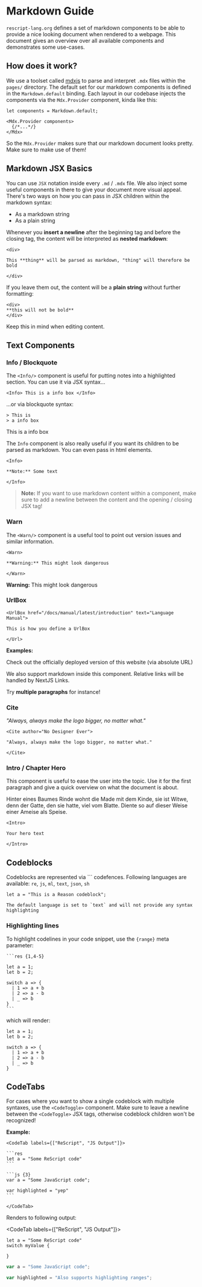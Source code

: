 # Markdown Guide

<Intro>

`rescript-lang.org` defines a set of markdown components to be able to provide a nice
looking document when rendered to a webpage. This document gives an overview over
all available components and demonstrates some use-cases.

</Intro>


## How does it work?

We use a toolset called [mdxjs](https://mdxjs.com) to parse and interpret
`.mdx` files within the `pages/` directory.  The default set for our markdown
components is defined in the `Markdown.default` binding. Each layout in our
codebase injects the components via the `Mdx.Provider` component, kinda like
this:


```re
let components = Markdown.default;

<Mdx.Provider components>
  {/*...*/}
</Mdx>
```

So the `Mdx.Provider` makes sure that our markdown document looks pretty. Make
sure to make use of them!

## Markdown JSX Basics

You can use `JSX` notation inside every `.md` / `.mdx` file. We also inject some
useful components in there to give your document more visual appeal. There's two
ways on how you can pass in JSX children within the markdown syntax:

- As a markdown string
- As a plain string

Whenever you **insert a newline** after the beginning tag and before the closing tag,
the content will be interpreted as **nested markdown**:

```
<div>

This **thing** will be parsed as markdown, "thing" will therefore be bold

</div>
```

If you leave them out, the content will be a **plain string** without further formatting:

```
<div>
**this will not be bold**
</div>
```

Keep this in mind when editing content.


## Text Components


### Info / Blockquote

The `<Info/>` component is useful for putting notes into a highlighted
section. You can use it via JSX syntax...

```
<Info> This is a info box </Info>
```

...or via blockquote syntax:

```
> This is
> a info box
```

<Info> This is a info box </Info>

The `Info` component is also really useful if you want its children to be
parsed as markdown. You can even pass in html elements.


```
<Info>

**Note:** Some text

</Info>
```

> **Note:** If you want to use markdown content within a component, make sure to
> add a newline between the content and the opening / closing JSX tag!

### Warn

The `<Warn/>` component is a useful tool to point out version issues and
similar information.

```
<Warn>

**Warning:** This might look dangerous

</Warn>
```

<Warn>

**Warning:** This might look dangerous

</Warn>


### UrlBox

```
<UrlBox href="/docs/manual/latest/introduction" text="Language Manual">

This is how you define a UrlBox

</Url>
```

**Examples:**

<UrlBox href="https://rescript-lang.org" text="rescript-lang.org">Check out the officially deployed version of this website (via absolute URL)</UrlBox>

<UrlBox href="/md-kitchensink" text="This is a link">

We also support markdown inside this component.
Relative links will be handled by NextJS Links.

Try **multiple paragraphs** for instance!

</UrlBox>


### Cite

<Cite author="No Designer Ever">

"Always, always make the logo bigger, no matter what."

</Cite>


```
<Cite author="No Designer Ever">

"Always, always make the logo bigger, no matter what."

</Cite>
```

### Intro / Chapter Hero

This component is useful to ease the user into the topic.  Use it for the first
paragraph and give a quick overview on what the document is about. 

<Intro>

Hinter eines Baumes Rinde wohnt die Made mit dem Kinde, sie ist Witwe, denn der
Gatte, den sie hatte, viel vom Blatte. Diente so auf dieser Weise einer Ameise
als Speise.

</Intro>

```
<Intro>

Your hero text

</Intro>
```


## Codeblocks

Codeblocks are represented via \`\`\` codefences.
Following languages are available: `re`, `js`, `ml`, `text`, `json`, `sh`


```re
let a = "This is a Reason codeblock";
```

```
The default language is set to `text` and will not provide any syntax
highlighting
```

### Highlighting lines

To highlight codelines in your code snippet, use the `{range}` meta parameter:

~~~
```res {1,4-5}

let a = 1;
let b = 2;

switch a => {
  | 1 => a + b
  | 2 => a - b
  | _ => b
}
```
~~~

which will render:

```res {1,4-5}
let a = 1;
let b = 2;

switch a => {
  | 1 => a + b
  | 2 => a - b
  | _ => b
}
```

## CodeTabs

For cases where you want to show a single codeblock with multiple syntaxes, use the `<CodeToggle>` component.
Make sure to leave a newline between the `<CodeToggle>` JSX tags, otherwise codeblock children won't be recognized!

**Example:**
~~~
<CodeTab labels={["ReScript", "JS Output"]}>

```res
let a = "Some ReScript code"
```

```js {3}
var a = "Some JavaScript code";

var highlighted = "yep"
```

</CodeTab>
~~~

Renders to following output:

<CodeTab labels={["ReScript", "JS Output"]}>

  ```res
  let a = "Some ReScript code"
  switch myValue {

  }
  ```

  ```js {3} 
  var a = "Some JavaScript code";

  var highlighted = "Also supports highlighting ranges";
  ```

</CodeTab>
